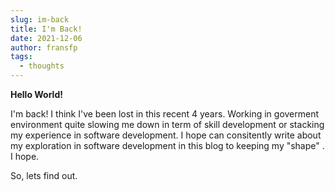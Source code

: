 ```yaml
---
slug: im-back
title: I'm Back!
date: 2021-12-06
author: fransfp
tags:
  - thoughts
---
```


**Hello World!**

I'm back!
I think I've been lost in this recent 4 years. Working in goverment environment quite slowing me down in term of skill development or stacking my experience in software development. I hope can consitently write about my exploration in software development in this blog to keeping my "shape" .
I hope.

So, lets find out.
